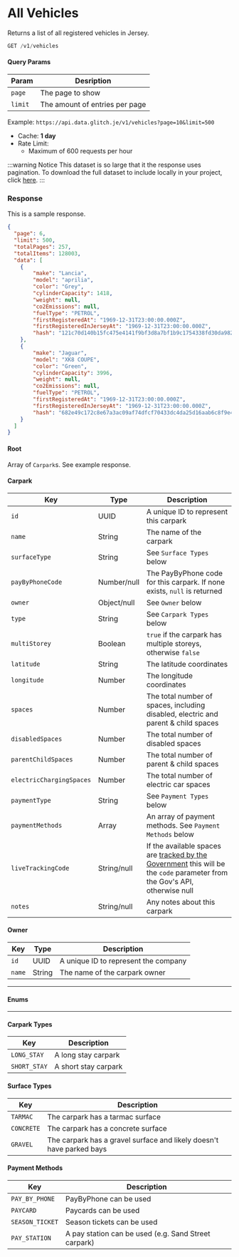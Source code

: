 
# All Vehicles

Returns a list of all registered vehicles in Jersey.

```jsx
GET /v1/vehicles
```

#### Query Params
|Param|Desription|
|-----|----------|
|`page`|The page to show|
|`limit`|The amount of entries per page|

Example: `https://api.data.glitch.je/v1/vehicles?page=10&limit=500`

* Cache: **1 day**
* Rate Limit:
  * Maximum of 600 requests per hour

:::warning Notice
This dataset is so large that it the response uses pagination. To download the full dataset to include locally in your project,
click [here](#).
:::

### Response
<Tabs>
<TabItem value="res-sample-200" label="200 (OK)">

This is a sample response.

```json title="Status: 200 (OK)"
{
  "page": 6,
  "limit": 500,
  "totalPages": 257,
  "totalItems": 128003,
  "data": [
    {
        "make": "Lancia",
        "model": "aprilia",
        "color": "Grey",
        "cylinderCapacity": 1418,
        "weight": null,
        "co2Emissions": null,
        "fuelType": "PETROL",
        "firstRegisteredAt": "1969-12-31T23:00:00.000Z",
        "firstRegisteredInJerseyAt": "1969-12-31T23:00:00.000Z",
        "hash": "121c70d140b15fc475e4141f9bf3d8a7bf1b9c1754338fd30da982c5a33cb35b"
    },
    {
        "make": "Jaguar",
        "model": "XK8 COUPE",
        "color": "Green",
        "cylinderCapacity": 3996,
        "weight": null,
        "co2Emissions": null,
        "fuelType": "PETROL",
        "firstRegisteredAt": "1969-12-31T23:00:00.000Z",
        "firstRegisteredInJerseyAt": "1969-12-31T23:00:00.000Z",
        "hash": "682e49c172c8e67a3ac09af74dfcf70433dc4da25d16aab6c8f9e421055b818a"
    }
  ]
}
```

</TabItem>

<TabItem value="res-schema" label="Schema">

#### Root
Array of `Carpark`s. See example response.

#### Carpark
| Key | Type | Description |
|-----|------|-------------|
|`id`|UUID|A unique ID to represent this carpark|
|`name`|String|The name of the carpark|
|`surfaceType`|String|See `Surface Types` below|
|`payByPhoneCode`|Number/null|The PayByPhone code for this carpark. If none exists, `null` is returned|
|`owner`|Object/null|See `Owner` below|
|`type`|String|See `Carpark Types` below|
|`multiStorey`|Boolean|`true` if the carpark has multiple storeys, otherwise `false`|
|`latitude`|String|The latitude coordinates|
|`longitude`|Number|The longitude coordinates|
|`spaces`|Number|The total number of spaces, including disabled, electric and parent & child spaces|
|`disabledSpaces`|Number|The total number of disabled spaces|
|`parentChildSpaces`|Number|The total number of parent & child spaces|
|`electricChargingSpaces`|Number|The total number of electric car spaces|
|`paymentType`|String|See `Payment Types` below|
|`paymentMethods`|Array|An array of payment methods. See `Payment Methods` below|
|`liveTrackingCode`|String/null|If the available spaces are [tracked by the Government][carparkspaces] this will be the `code` parameter from the Gov's API, otherwise null|
|`notes`|String/null|Any notes about this carpark|

#### Owner
| Key | Type | Description |
|-----|------|-------------|
|`id`|UUID|A unique ID to represent the company|
|`name`|String|The name of the carpark owner|

---
#### Enums
---

#### Carpark Types
| Key | Description |
|-----|-------------|
|`LONG_STAY`|A long stay carpark|
|`SHORT_STAY`|A short stay carpark|

#### Surface Types
| Key | Description |
|-----|-------------|
|`TARMAC`|The carpark has a tarmac surface|
|`CONCRETE`|The carpark has a concrete surface|
|`GRAVEL`|The carpark has a gravel surface and likely doesn't have parked bays|

#### Payment Methods
| Key | Description |
|-----|-------------|
|`PAY_BY_PHONE`|PayByPhone can be used|
|`PAYCARD`|Paycards can be used|
|`SEASON_TICKET`|Season tickets can be used|
|`PAY_STATION`|A pay station can be used (e.g. Sand Street carpark)|

</TabItem>
</Tabs>

[carparkspaces]: https://www.gov.je/Travel/Motoring/Parking/pages/carparkspaces.aspx